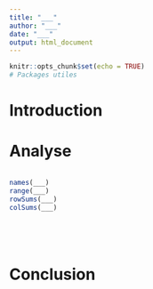 ```yaml
---
title: "___"
author: "___"
date: "___"
output: html_document
---
```


<!--% En partant du jeu de données `birds_atlas.csv` disponible dans le sous-dossier `data/`, réalisez une AFC sur ce tableau. Ces données ont été extraites de la liste atlas du package {ade4}. Vous pouvez donc utiliser le code `?ade4::atlas` pour obtenir des informations sur ces données. -->

```r
knitr::opts_chunk$set(echo = TRUE)
# Packages utiles

```

# Introduction

<!--% Rédigez une introduction de 3 phrases maximum sur l'étude réalisée dont birds est issu.-->

# Analyse

<!--% Importez les données `data/birds_atlas.csv` dans la variable `birds`. -->

```r

```

<!--% Utilisez les fonctions ci-dessous afin de découvrir les données. Répondez aux questions suivantes : combien y a-t-il de stations ? Combien y a-t-il d'espèces étudiées ? Quel est le nombre maximum d'observations faites dans ces stations (toutes espèces confondues) ? Y a-t-il une ou plusieurs stations où aucune observation n'a été réalisée ? -->

```r
names(___)
range(___) 
rowSums(___)
colSums(___)
```

<!-- Décrivez vos résultats en 5 phrases.-->

<!--% Réalisez un graphique permettant de visualiser la distribution des espèces dans les différentes stations (astuce : utilisez `geom_raster()`). -->

```r

```

<!-- Décrivez ce graphique en 3 phrases.-->

<!--% Réalisez une analyse factorielle des correspondances sur le tableau de données `birds`. Nommez cet objet `birds_ca`. Affichez également le résumé de cet objet. -->

```r

```

<!--% Réalisez le graphique des éboulis sur cet objet. -->

```r

```

<!--% Interprétez le résumé de l'AFC et le graphique des éboulis en 3 phrases. -->

<!--% Réalisez le graphique AFC des stations et des espèces.-->

```r

```

<!--% Interprétez la disposition des stations, la disposition des espèces et les stations par rapport aux espèces en 5 phrases.-->

# Conclusion

<!--% Concluez ce carnet de notes en 2 phrases. -->
